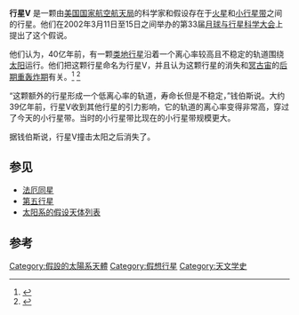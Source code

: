 '''行星V''' 是一颗由[[美国国家航空航天局|美国国家航空航天局]]的科学家{{le|约翰·钱伯斯 (科学家)|John Chambers (scientist)|约翰·钱伯斯}}和{{le|杰克·利斯奧爾|Jack J. Lissauer}}假设存在于[[火星|火星]]和[[小行星带|小行星带]]之间的行星。他们在2002年3月11日至15日之间举办的第33届[[月球与行星科学大会|月球与行星科学大会]]上提出了这个假说。

他们认为，40亿年前，有一颗[[类地行星|类地行星]]沿着一个离心率较高且不稳定的轨道围绕[[太阳|太阳]]运行。他们把这颗行星命名为行星V，并且认为这颗行星的消失和[[冥古宙|冥古宙]]的[[后期重轰炸期|后期重轰炸期]]有关。<ref>{{cite web |title=Long-Destroyed Fifth Planet May Have Caused Lunar Cataclysm |work=Space.com |url=http://www.space.com/scienceastronomy/solarsystem/fifth_planet_020318.html |accessdate=2006-11-09 |archive-date=2002-04-08 |archive-url=https://web.archive.org/web/20020408023248/http://www.space.com/scienceastronomy/solarsystem/fifth_planet_020318.html |dead-url=no }}</ref>
<ref>{{cite web |title=A NEW DYNAMICAL MODEL FOR THE LUNAR LATE HEAVY BOMBARDMENT |work=Chambers and Lissauer, NASA Ames |url=http://www.lpi.usra.edu/meetings/lpsc2002/pdf/1093.pdf |accessdate=2006-11-09 |archive-date=2012-09-08 |archive-url=https://www.webcitation.org/6AWX3D8sd?url=http://www.lpi.usra.edu/meetings/lpsc2002/pdf/1093.pdf |dead-url=no }}</ref>

“这颗额外的行星形成一个低离心率的轨道，寿命长但是不稳定，”钱伯斯说。大约39亿年前，行星V收到其他行星的引力影响，它的轨道的离心率变得非常高，穿过了今天的小行星带。当时的小行星带比现在的小行星带规模更大。

据钱伯斯说，行星V撞击太阳之后消失了。

==参见==
*[[法厄同星|法厄同星]]
*[[第五行星|第五行星]]
*[[太阳系的假设天体列表|太阳系的假设天体列表]]

==参考==
{{Reflist|2}}

[[Category:假設的太陽系天體|Category:假設的太陽系天體]]
[[Category:假想行星|Category:假想行星]]
[[Category:天文学史|Category:天文学史]]


{{astronomy-stub}}